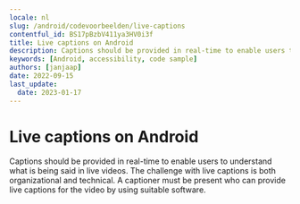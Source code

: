 ```yaml
---
locale: nl
slug: /android/codevoorbeelden/live-captions
contentful_id: BS17pBzbV411ya3HV0i3f
title: Live captions on Android
description: Captions should be provided in real-time to enable users to understand what is being said in live videos.
keywords: [Android, accessibility, code sample]
authors: [janjaap]
date: 2022-09-15
last_update:
  date: 2023-01-17
---
```


# Live captions on Android

Captions should be provided in real-time to enable users to understand what is being said in live videos. The challenge with live captions is both organizational and technical. A captioner must be present who can provide live captions for the video by using suitable software.

<CodeSample id="media-captions-live" framework="android" locale="nl"/>
